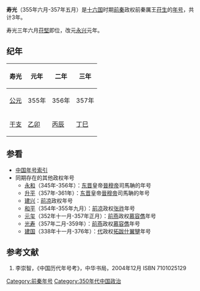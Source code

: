 {{Eranamebox|年号=寿光
|起讫时间= 355年六月-357年五月
|政权= [[前秦|前秦]]
|帝王= 前秦厲王[[苻生|苻生]]
|历时= 3年
|timeline= <timeline>
ImageSize  = width:200 height:50
PlotArea   = width:180 height:30 left:10 bottom:20
TimeAxis   = orientation:horizontal
DateFormat = yyyy
Period     = from:304 till:439
AlignBars  = early
ScaleMajor = increment:135 start:304
Colors =
  id:canvas value:rgb(1,1,0.85)
BackgroundColors = canvas:canvas
PlotData =
  width:15 color:black
  bar:era from:start till:end
  bar:era from:350 till:394 color:red
  bar:era from:355 till:357 color:yellow
</timeline>
|说明= 寿光在十六国及前秦时期的位置
}}

'''寿光'''（355年六月-357年五月）是[[十六国|十六国]]时期[[前秦|前秦]]政权前秦厲王[[苻生|苻生]]的[[年号|年号]]，共计3年。

寿光三年六月[[苻堅|苻堅]]即位，改元[[永兴_(苻坚)|永兴]]元年。

==纪年==
{| class="wikitable" 
|-
!寿光!!元年!!二年!!三年
|-
![[公元纪年|公元]]
|355年||356年||357年
|-
![[干支纪年|干支]]
|[[乙卯|乙卯]]||[[丙辰|丙辰]]||[[丁巳|丁巳]]
|}

==参看==
*[[中国年号索引|中国年号索引]]
*同期存在的其他政权年号
**[[永和_(东晋)|永和]]（345年-356年）：[[东晋|东晋]]皇帝[[晉穆帝|晉穆帝]]司馬聃的年号
**[[升平|升平]]（357年-361年）：[[东晋|东晋]]皇帝[[晉穆帝|晉穆帝]]司馬聃的年号
**[[建兴_(前凉)|建兴]]：[[前凉|前凉]]政权年号
**[[和平_(前凉)|和平]]（354年-355年九月）：[[前凉|前凉]]政权[[张祚|张祚]]年号
**[[元玺|元玺]]（352年十一月-357年正月）：[[前燕|前燕]]政权[[慕容儁|慕容儁]]年号
**[[光寿|光寿]]（357年二月-359年）：[[前燕|前燕]]政权[[慕容儁|慕容儁]]年号
**[[建国_(代)|建国]]（338年十一月-376年）：[[代_(十六国)|代]]政权[[拓跋什翼犍|拓跋什翼犍]]年号

==参考文献==
# 李崇智，《中国历代年号考》，中华书局，2004年12月 ISBN 7101025129

{{年号|[[皇始_(前秦)|皇始]]|[[中国年号索引|中国年号]]|[[永兴_(前秦)|永兴]]}}
{{晉十六國年號}}
[[Category:前秦年号|Category:前秦年号]]
[[Category:350年代中国政治|Category:350年代中国政治]]
